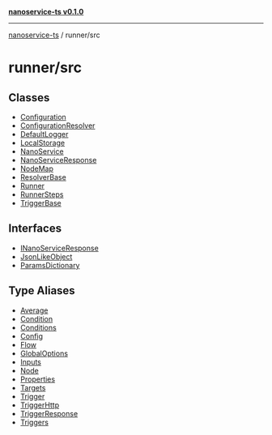[**nanoservice-ts v0.1.0**](/docs/ref/README)

***

[nanoservice-ts](/docs/ref/README) / runner/src

# runner/src

## Classes

- [Configuration](/docs/ref/runner/src/classes/Configuration)
- [ConfigurationResolver](/docs/ref/runner/src/classes/ConfigurationResolver)
- [DefaultLogger](/docs/ref/runner/src/classes/DefaultLogger)
- [LocalStorage](/docs/ref/runner/src/classes/LocalStorage)
- [NanoService](/docs/ref/runner/src/classes/NanoService)
- [NanoServiceResponse](/docs/ref/runner/src/classes/NanoServiceResponse)
- [NodeMap](/docs/ref/runner/src/classes/NodeMap)
- [ResolverBase](/docs/ref/runner/src/classes/ResolverBase)
- [Runner](/docs/ref/runner/src/classes/Runner)
- [RunnerSteps](/docs/ref/runner/src/classes/RunnerSteps)
- [TriggerBase](/docs/ref/runner/src/classes/TriggerBase)

## Interfaces

- [INanoServiceResponse](/docs/ref/runner/src/interfaces/INanoServiceResponse)
- [JsonLikeObject](/docs/ref/runner/src/interfaces/JsonLikeObject)
- [ParamsDictionary](/docs/ref/runner/src/interfaces/ParamsDictionary)

## Type Aliases

- [Average](/docs/ref/runner/src/type-aliases/Average)
- [Condition](/docs/ref/runner/src/type-aliases/Condition)
- [Conditions](/docs/ref/runner/src/type-aliases/Conditions)
- [Config](/docs/ref/runner/src/type-aliases/Config)
- [Flow](/docs/ref/runner/src/type-aliases/Flow)
- [GlobalOptions](/docs/ref/runner/src/type-aliases/GlobalOptions)
- [Inputs](/docs/ref/runner/src/type-aliases/Inputs)
- [Node](/docs/ref/runner/src/type-aliases/Node)
- [Properties](/docs/ref/runner/src/type-aliases/Properties)
- [Targets](/docs/ref/runner/src/type-aliases/Targets)
- [Trigger](/docs/ref/runner/src/type-aliases/Trigger)
- [TriggerHttp](/docs/ref/runner/src/type-aliases/TriggerHttp)
- [TriggerResponse](/docs/ref/runner/src/type-aliases/TriggerResponse)
- [Triggers](/docs/ref/runner/src/type-aliases/Triggers)
